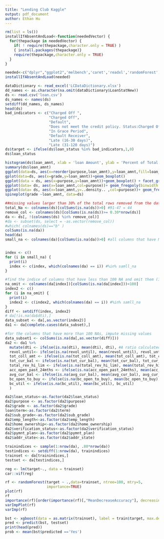 ```yaml
---
title: "Lending Club Kaggle"
output: pdf_document
author: Ethan Hu
---
```


```r
rm(list = ls())
installIfAbsentAndLoad<-function(neededVector) {
  for(thepackage in neededVector) {
    if( ! require(thepackage,character.only = TRUE) )
    { install.packages(thepackage)}
    require(thepackage,character.only = TRUE)
  }
}

needed<-c("dplyr","ggplot2",'melbench','caret','readxl','randomForest','xgboost')      
installIfAbsentAndLoad(needed)
```
```r
dataDictionary <- read_excel('LCDataDictionary.xlsx')
dd_names <- as.character(na.omit(dataDictionary$LoanStatNew))
ds <- read.csv('loan.csv')
ds_names <- names(ds)
setdiff(dd_names, ds_names)
head(ds)
bad_indicators <- c("Charged Off ",
                    "Charged Off",
                    "Default",
                    "Does not meet the credit policy. Status:Charged Off",
                    "In Grace Period",
                    "Default Receiver",
                    "Late (16-30 days)",
                    "Late (31-120 days)")
ds$target <- ifelse(ds$loan_status %in% bad_indicators,1,0)
ds$loan_status
```

```r
histogram(ds$loan_amnt, xlab = 'loan Amount', ylab = 'Percent of Total Data Points')
summary(ds$loan_amnt)
ggplot(data=ds, aes(x=reorder(purpose,loan_amnt),y=loan_amnt,fill=loan_status))+geom_bar(stat="identity")+theme(axis.text.x = element_text(angle=30, hjust=1))
gplot(data=ds, aes(x=grade,y=loan_amnt))+geom_boxplot()
ggplot(data = ds, aes(x=purpose,y=loan_amnt))+geom_boxplot() + facet_grid(grade ~ .)+theme(axis.text.x = element_text(angle=30, hjust=1))
ggplot(data= ds, aes(x=loan_amnt,col=purpose))+ geom_freqpoly(binwidth = 5000)
ggplot(data= ds, aes(x=loan_amnt,y=..density.. ,col=purpose))+ geom_freqpoly(binwidth = 5000, centre = 2500)
spineplot(grade ~loan_amnt, data=ds)
```

```r
##missing values larger than 30% of the total rows removed from the dataset
total_Na <- colnames(ds)[colSums(is.na(ds))>0] #91-47 = 44
remove_col <- colnames(ds)[colSums(is.na(ds))>= 0.30*nrow(ds)]
da <- ds[, !(colnames(ds) %in% remove_col)]
#da <- subset(ds, select = -as.vector(remove_col))
#which( colnames(ds)=="b" )
colSums(is.na(da))
head(da)
small_na <- colnames(da)[colSums(is.na(da))>0] #all columns that have NA


index <- c()
for (i in small_na) {
  print(i)
  index <- c(index, which(colnames(da) == i)) #%in% samll_na
}
```

```r
#find the indice of columns that have less than 100 NA and omit them (10 columns)
na_omit <- colnames(da[index])[colSums(is.na(da[index]))<100]
index2 <- c()
for (i in na_omit) {
  print(i)
  index2 <- c(index2, which(colnames(da) == i)) #%in% samll_na
}
diff <- setdiff(index, index2)
# da[!is.na(da$dti),]
data_subset <- da[,as.vector(index2)]
da1 <- da[complete.cases(data_subset),]

#for the columns that have more than 100 NAs, impute missing values
data_subset1 <- colSums(is.na(da[,as.vector(diff)]))
da2 <- da1 %>%
  mutate(dti <- ifelse(is.na(dti), mean(dti), dti), #A ratio calculated using the borrower’s total monthly debt payments on the total debt obligations, excluding mortgage and the requested LC loan, divided by the borrower’s self-reported monthly income.
  revol_until<- ifelse(is.na(revol_until), mean(revol_until), revol_until),
  tot_coll_amt <- ifelse(is.na(tot_coll_amt), mean(tot_coll_amt), tot_coll_amt),
  tot_cur_bal <- ifelse(is.na(tot_cur_bal), mean(tot_cur_bal), tot_cur_bal),
  total_rev_hi_lim <- ifelse(is.na(total_rev_hi_lim), mean(total_rev_hi_lim), total_rev_hi_lim),
  acc_open_past_24mths <- ifelse(is.na(acc_open_past_24mths), mean(acc_open_past_24mths), acc_open_past_24mths),
  avg_cur_bal <- ifelse(is.na(avg_cur_bal), mean(avg_cur_bal), avg_cur_bal),
  bc_open_to_buy <- ifelse(is.na(bc_open_to_buy), mean(bc_open_to_buy), bc_open_to_buy),
  bc_util <- ifelse(is.na(bc_util), mean(bc_util), bc_util)
  )
```

```r
da2$loan_status<-as.factor(da2$loan_status)
da2$purpose <- as.factor(da2$purpose)
da2$grade <- as.factor(da2$grade)
loan$term<-as.factor(da2$term)
da2$sub_grade<-as.factor(da2$sub_grade)
da2$emp_length<-as.factor(da2$emp_length)
da2$home_ownership<-as.factor(da2$home_ownership)
da2$verification_status<-as.factor(da2$verification_status)
da2$pymnt_plan<-as.factor(da2$pymnt_plan)
da2$addr_state<-as.factor(da2$addr_state)
```


```r
trainindices <- sample(1:nrow(da), .80*nrow(da))
testindices <- setdiff(1:nrow(da), trainindices)   
trainset <- da[trainindices,]
testset <- da[testindices,]
```

```r
reg <- lm(target~., data = trainset)
car::vif(reg)

```
```r
rf <- randomForest(target ~ .,data=trainset, ntree=100, mtry=5,
                   importance=TRUE)
plot(rf)
rf
importance(rf)[order(importance(rf)[,"MeanDecreaseAccuracy"], decreasing=T),]
varImpPlot(rf)
varImp(rf)
```
```r
bst <- xgboost(data = as.matrix(trainset), label = train$target, max.depth = 2, eta = 1, nthread = 2, nrounds = 2, objective = "binary:logistic", verbose = 0)
pred <- predict(bst, testset)
print(head(pred))
prob <- mean(bst$predicted =='Yes')
```







